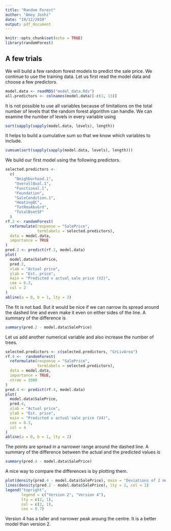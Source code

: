 ```yaml
---
title: "Random Forest"
author: "Amey Joshi"
date: "19/12/2019"
output: pdf_document
---
```


```r
knitr::opts_chunk$set(echo = TRUE)
library(randomForest)
```

## A few trials
We will build a few random forest models to predict the sale price. We continue
to use the training data. Let us first read the model data and choose a few
predictors.
```r
model.data <- readRDS("model_data.Rds")
all.predictors <- colnames(model.data)[-c(1, 13)]
```

It is not possible to use all variables because of limitations on the total
number of levels that the random forest algorithm can handle. We can examine 
the number of levels in every variable using
```r
sort(sapply(sapply(model.data, levels), length))
```

It helps to build a cumulative sum so that we know which variables to include.
```r
cumsum(sort(sapply(sapply(model.data, levels), length)))
```

We build our first model using the following predictors.
```r
selected.predictors <-
  c(
    "Neighborhood.1",
    "OverallQual.1",
    "Functional.1",
    "Foundation",
    "SaleCondition.1",
    "HeatingQC",
    "TotRmsAbvGrd",
    "TotalBsmtSF"
  )
rf.2 <- randomForest(
  reformulate(response = "SalePrice",
              termlabels = selected.predictors),
  data = model.data,
  importance = TRUE
)
pred.2 <- predict(rf.2, model.data)
plot(
  model.data$SalePrice,
  pred.2,
  xlab = "Actual price",
  ylab = "Est. price",
  main = "Predicted v actual sale price (V2)",
  cex = 0.3,
  col = 2
)
abline(a = 0, b = 1, lty = 2)
```

The fit is not bad. But it would be nice if we can narrow its spread around the 
dashed line and even make it even on either sides of the line. A summary of the 
difference is
```r
summary(pred.2 - model.data$SalePrice)
```

Let us add another numerical variable and also increase the number of trees.
```r
selected.predictors <- c(selected.predictors, "GrLivArea")
rf.4 <-  randomForest(
  reformulate(response = "SalePrice",
              termlabels = selected.predictors),
  data = model.data,
  importance = TRUE,
  ntree = 2000
)
pred.4 <- predict(rf.4, model.data)
plot(
  model.data$SalePrice,
  pred.4,
  xlab = "Actual price",
  ylab = "Est. price",
  main = "Predicted v actual sale price (V4)",
  cex = 0.3,
  col = 4
)
abline(a = 0, b = 1, lty = 2)
```

The points are spread in a narrower range around the dashed line. A summary of 
the difference between the actual and the predicted values is
```r
summary(pred.4 - model.data$SalePrice)
```

A nice way to compare the differences is by plotting them.
```r
plot(density(pred.4 - model.data$SalePrice), main = "Deviations of 2 models")
lines(density(pred.2 - model.data$SalePrice), lty = 2, col = 2)
legend("topright",
       legend = c("Version 2", "Version 4"),
       lty = c(2, 1),
       col = c(2, 1),
       cex = 0.7)
```

Version 4 has a taller and narrower peak aroung the centre. It is a better model
than version 2.

